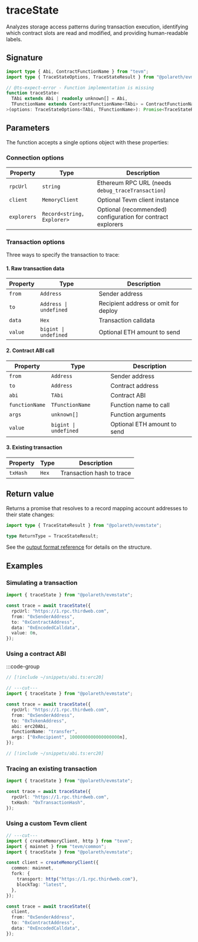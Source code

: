 # traceState

Analyzes storage access patterns during transaction execution, identifying which contract slots are read and modified, and providing human-readable labels.

## Signature

```typescript twoslash
import type { Abi, ContractFunctionName } from "tevm";
import type { TraceStateOptions, TraceStateResult } from "@polareth/evmstate";

// @ts-expect-error - Function implementation is missing
function traceState<
  TAbi extends Abi | readonly unknown[] = Abi,
  TFunctionName extends ContractFunctionName<TAbi> = ContractFunctionName<TAbi>,
>(options: TraceStateOptions<TAbi, TFunctionName>): Promise<TraceStateResult>;
```

## Parameters

The function accepts a single options object with these properties:

### Connection options

| Property    | Type                       | Description                                                 |
| ----------- | -------------------------- | ----------------------------------------------------------- |
| `rpcUrl`    | `string`                   | Ethereum RPC URL (needs `debug_traceTransaction`)           |
| `client`    | `MemoryClient`             | Optional Tevm client instance                               |
| `explorers` | `Record<string, Explorer>` | Optional (recommended) configuration for contract explorers |

### Transaction options

Three ways to specify the transaction to trace:

#### 1. Raw transaction data

| Property | Type                   | Description                          |
| -------- | ---------------------- | ------------------------------------ |
| `from`   | `Address`              | Sender address                       |
| `to`     | `Address \| undefined` | Recipient address or omit for deploy |
| `data`   | `Hex`                  | Transaction calldata                 |
| `value`  | `bigint \| undefined`  | Optional ETH amount to send          |

#### 2. Contract ABI call

| Property       | Type                  | Description                 |
| -------------- | --------------------- | --------------------------- |
| `from`         | `Address`             | Sender address              |
| `to`           | `Address`             | Contract address            |
| `abi`          | `TAbi`                | Contract ABI                |
| `functionName` | `TFunctionName`       | Function name to call       |
| `args`         | `unknown[]`           | Function arguments          |
| `value`        | `bigint \| undefined` | Optional ETH amount to send |

#### 3. Existing transaction

| Property | Type  | Description               |
| -------- | ----- | ------------------------- |
| `txHash` | `Hex` | Transaction hash to trace |

## Return value

Returns a promise that resolves to a record mapping account addresses to their state changes:

```typescript twoslash
import type { TraceStateResult } from "@polareth/evmstate";

type ReturnType = TraceStateResult;
```

See the [output format reference](/reference/output-format) for details on the structure.

## Examples

### Simulating a transaction

```typescript twoslash
import { traceState } from "@polareth/evmstate";

const trace = await traceState({
  rpcUrl: "https://1.rpc.thirdweb.com",
  from: "0xSenderAddress",
  to: "0xContractAddress",
  data: "0xEncodedCalldata",
  value: 0n,
});
```

### Using a contract ABI

:::code-group
```typescript twoslash [example.ts]
// [!include ~/snippets/abi.ts:erc20]

// ---cut---
import { traceState } from "@polareth/evmstate";

const trace = await traceState({
  rpcUrl: "https://1.rpc.thirdweb.com",
  from: "0xSenderAddress",
  to: "0xTokenAddress",
  abi: erc20Abi,
  functionName: "transfer",
  args: ["0xRecipient", 1000000000000000000n],
});
```

```typescript twoslash [abi.ts]
// [!include ~/snippets/abi.ts:erc20]
```

### Tracing an existing transaction

```typescript twoslash
import { traceState } from "@polareth/evmstate";

const trace = await traceState({
  rpcUrl: "https://1.rpc.thirdweb.com",
  txHash: "0xTransactionHash",
});
```

### Using a custom Tevm client

```typescript twoslash
// ---cut---
import { createMemoryClient, http } from "tevm";
import { mainnet } from "tevm/common";
import { traceState } from "@polareth/evmstate";

const client = createMemoryClient({
  common: mainnet,
  fork: {
    transport: http("https://1.rpc.thirdweb.com"),
    blockTag: "latest",
  },
});

const trace = await traceState({
  client,
  from: "0xSenderAddress",
  to: "0xContractAddress",
  data: "0xEncodedCalldata",
});
```
